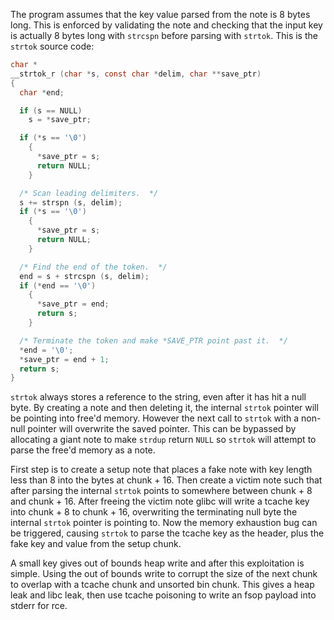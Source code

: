
The program assumes that the key value parsed from the note is 8 bytes long. This is enforced by validating the note and checking that the input key is actually 8 bytes long with `strcspn` before parsing with `strtok`. This is the `strtok` source code:

```c open
char *
__strtok_r (char *s, const char *delim, char **save_ptr)
{
  char *end;

  if (s == NULL)
    s = *save_ptr;

  if (*s == '\0')
    {
      *save_ptr = s;
      return NULL;
    }

  /* Scan leading delimiters.  */
  s += strspn (s, delim);
  if (*s == '\0')
    {
      *save_ptr = s;
      return NULL;
    }

  /* Find the end of the token.  */
  end = s + strcspn (s, delim);
  if (*end == '\0')
    {
      *save_ptr = end;
      return s;
    }

  /* Terminate the token and make *SAVE_PTR point past it.  */
  *end = '\0';
  *save_ptr = end + 1;
  return s;
}
```

`strtok` always stores a reference to the string, even after it has hit a null byte. By creating a note and then deleting it, the internal `strtok` pointer will be pointing into free'd memory. However the next call to `strtok` with a non-null pointer will overwrite the saved pointer. This can be bypassed by allocating a giant note to make `strdup` return `NULL` so `strtok` will attempt to parse the free'd memory as a note.

First step is to create a setup note that places a fake note with key length less than 8 into the bytes at chunk + 16. Then create a victim note such that after parsing the internal `strtok` points to somewhere between chunk + 8 and chunk + 16. After freeing the victim note glibc will write a tcache key into chunk + 8 to chunk + 16, overwriting the terminating null byte the internal `strtok` pointer is pointing to. Now the memory exhaustion bug can be triggered, causing `strtok` to parse the tcache key as the header, plus the fake key and value from the setup chunk.

A small key gives out of bounds heap write and after this exploitation is simple. Using the out of bounds write to corrupt the size of the next chunk to overlap with a tcache chunk and unsorted bin chunk. This gives a heap leak and libc leak, then use tcache poisoning to write an fsop payload into stderr for rce.

```py path="solve.py" open

```
